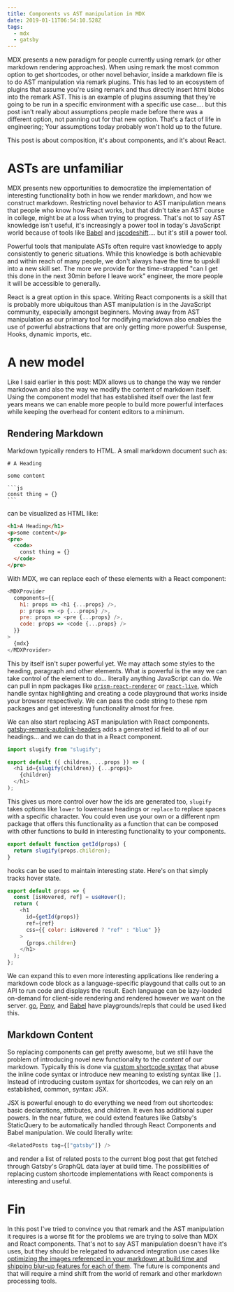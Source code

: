 ```yaml
---
title: Components vs AST manipulation in MDX
date: 2019-01-11T06:54:10.528Z
tags:
  - mdx
  - gatsby
---
```


MDX presents a new paradigm for people currently using
remark (or other markdown rendering approaches). When using
remark the most common option to get shortcodes, or other
novel behavior, inside a markdown file is to do AST
manipulation via remark plugins. This has led to an
ecosystem of plugins that assume you're using remark and
thus directly insert html blobs into the remark AST. This is
an example of plugins assuming that they're going to be run
in a specific environment with a specific use case.... but
this post isn't really about assumptions people made before
there was a different option, not panning out for that new
option. That's a fact of life in engineering; Your
assumptions today probably won't hold up to the future.

This post is about composition, it's about components, and
it's about React.

# ASTs are unfamiliar

MDX presents new opportunities to democratize the
implementation of interesting functionality both in how we
render markdown, and how we construct markdown. Restricting
novel behavior to AST manipulation means that people who
know how React works, but that didn't take an AST course in
college, might be at a loss when trying to progress. That's
not to say AST knowledge isn't useful, it's increasingly a
power tool in today's JavaScript world because of tools like
[Babel](https://babeljs.io/) and
[jscodeshift](https://github.com/facebook/jscodeshift)....
but it's still a power tool.

Powerful tools that manipulate ASTs often require vast
knowledge to apply consistently to generic situations. While
this knowledge is both achievable and within reach of many
people, we don't always have the time to upskill into a new
skill set. The more we provide for the time-strapped "can I
get this done in the next 30min before I leave work"
engineer, the more people it will be accessible to
generally.

React is a great option in this space. Writing React
components is a skill that is probably more ubiquitous than
AST manipulation is in the JavaScript community, especially
amongst beginners. Moving away from AST manipulation as our
primary tool for modifying markdown also enables the use of
powerful abstractions that are only getting more powerful:
Suspense, Hooks, dynamic imports, etc.

# A new model

Like I said earlier in this post: MDX allows us to change
the way we render markdown and also the way we modify the
content of markdown itself. Using the component model that
has established itself over the last few years means we can
enable more people to build more powerful interfaces while
keeping the overhead for content editors to a minimum.

## Rendering Markdown

Markdown typically renders to HTML. A small markdown
document such as:

    # A Heading

    some content

    ```js
    const thing = {}
    ```

can be visualized as HTML like:

```html
<h1>A Heading</h1>
<p>some content</p>
<pre>
  <code>
    const thing = {}
  </code>
</pre>
```

With MDX, we can replace each of these elements with a React
component:

```js
<MDXProvider
  components={{
    h1: props => <h1 {...props} />,
    p: props => <p {...props} />,
    pre: props => <pre {...props} />,
    code: props => <code {...props} />
  }}
>
  {mdx}
</MDXProvider>
```

This by itself isn't super powerful yet. We may attach some
styles to the heading, paragraph and other elements. What
_is_ powerful is the way we can take control of the element
to do... literally anything JavaScript can do. We can pull
in npm packages like
[`prism-react-renderer`](https://github.com/FormidableLabs/prism-react-renderer)
or
[`react-live`](https://github.com/FormidableLabs/react-live),
which handle syntax highlighting and creating a code
playground that works inside your browser respectively. We
can pass the code string to these npm packages and get
interesting functionality almost for free.

We can also start replacing AST manipulation with React
components.
[gatsby-remark-autolink-headers](https://www.gatsbyjs.org/packages/gatsby-remark-autolink-headers/)
adds a generated id field to all of our headings... and we
can do that in a React component.

```js
import slugify from "slugify";

export default ({ children, ...props }) => (
  <h1 id={slugify(children)} {...props}>
    {children}
  </h1>
);
```

This gives us more control over how the ids are generated
too, `slugify` takes options like `lower` to lowercase
headings or `replace` to replace spaces with a specific
character. You could even use your own or a different npm
package that offers this functionality as a function that
can be composed with other functions to build in interesting
functionality to your components.

```js
export default function getId(props) {
  return slugify(props.children);
}
```

hooks can be used to maintain interesting state. Here's on
that simply tracks hover state.

```js
export default props => {
  const [isHovered, ref] = useHover();
  return (
    <h1
      id={getId(props)}
      ref={ref}
      css={{ color: isHovered ? "ref" : "blue" }}
    >
      {props.children}
    </h1>
  );
};
```

We can expand this to even more interesting applications
like rendering a markdown code block as a language-specific
playgound that calls out to an API to run code and displays
the result. Each language can be lazy-loaded on-demand for
client-side rendering and rendered however we want on the
server. [go](https://play.golang.org/),
[Pony](https://playground.ponylang.io/), and
[Babel](https://babeljs.io/en/repl) have playgrounds/repls
that could be used liked this.

## Markdown Content

So replacing components can get pretty awesome, but we still
have the problem of introducing novel new functionality to
the _content_ of our markdown. Typically this is done via
[custom shortcode syntax](/post/towards-shortcodes-for-gatsby-sites)
that abuse the inline code syntax or introduce new meaning
to existing syntax like `[]`. Instead of introducing custom
syntax for shortcodes, we can rely on an established,
common, syntax: JSX.

JSX is powerful enough to do everything we need from out
shortcodes: basic declarations, attributes, and children. It
even has additional super powers. In the near future, we
could extend features like Gatsby's StaticQuery to be
automatically handled through React Components and Babel
manipulation. We could literally write:

```js
<RelatedPosts tag={["gatsby"]} />
```

and render a list of related posts to the current blog post
that get fetched through Gatsby's GraphQL data layer at
build time. The possibilities of replacing custom shortcode
implementations with React components is interesting and
useful.

# Fin

In this post I've tried to convince you that remark and the
AST manipulation it requires is a worse fit for the problems
we are trying to solve than MDX and React components. That's
not to say AST manipulation doesn't have it's uses, but they
should be relegated to advanced integration use cases like
[optimizing the images referenced in your markdown at build time and shipping blur-up features for each of them](https://www.gatsbyjs.org/packages/gatsby-remark-images/).
The future is components and that will require a mind shift
from the world of remark and other markdown processing
tools.
